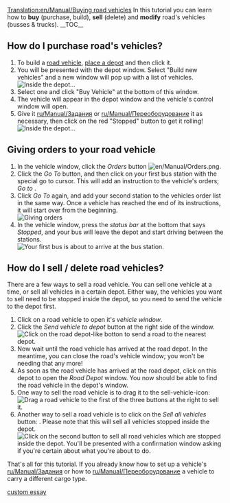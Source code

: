 [[Translation:en/Manual/Buying road vehicles]]
{{ru/Перевод|en/Manual/Buying road vehicles|0}}
{{ru/Manual/Tutorial/Учебник}}
In this tutorial you can learn how to '''buy''' (purchase, build), '''sell''' (delete) and '''modify''' road's vehicles (busses & trucks).
__TOC__ 
==How do I purchase road's vehicles?==

# To build a [[ru/Manual/Автотранспорт|road vehicle]], [[ru/Manual/Строительство гаражей|place a depot]] and then click it.
# You will be presented with the depot window. Select "Build new vehicles" and a new window will pop up with a list of vehicles.<br/>[[File:en/Manual/Tutorial bus 5.png|frame|none|Inside the depot...]]
# Select one and click "Buy Vehicle" at the bottom of this window.
# The vehicle will appear in the depot window and the vehicle's control window will open.
# Give it [[ru/Manual/Задания]] or [[ru/Manual/Переоборудование]] it as necessary, then click on the red "Stopped" button to get it rolling!<br/>[[File:en/Manual/Stopped bus.png|frame|none|Inside the depot...]]

==Giving orders to your road vehicle==
#In the vehicle window, click the ''Orders'' button [[File:en/Manual/Orders.png]]. 
#Click the ''Go To'' button, and then click on your first bus station with the special go to cursor. This will add an instruction to the vehicle's orders; ''Go to <station name>''. 
#Click ''Go To'' again, and add your second station to the vehicles order list in the same way. Once a vehicle has reached the end of its instructions, it will start over from the beginning.<br/>[[File:en/Manual/Tutorial bus 6.png|frame|none|Giving orders]]
#In the vehicle window, press the ''status bar'' at the bottom that says ''Stopped'', and your bus will leave the depot and start driving between the stations.<br/>[[File:en/Manual/Tutorial bus 7.png|frame|none|Your first bus is about to arrive at the bus station.]]

==How do I sell / delete road vehicles?==
There are a few ways to sell a road vehicle. You can sell one vehicle at a time, or sell all vehicles in a certain depot. Either way, the vehicles you want to sell need to be stopped inside the depot, so you need to send the vehicle to the depot first.

# Click on a road vehicle to open it's ''vehicle window''.
# Click the ''Send vehicle to depot'' button at the right side of the window.<br/>[[File:en/Manual/Buying-road-vehicles-6.png|none|frame|Click on the road depot-like botton to send a road to the nearest depot.]]
# Now wait until the road vehicle has arrived at the road depot. In the meantime, you can close the road's vehicle window; you won't be needing that any more!
# As soon as the road vehicle has arrived at the road depot, click on this depot to open the ''Road Depot'' window. You now should be able to find the road vehicle in the depot's window.
# One way to sell the road vehicle is to drag it to the sell-vehicle-icon:<br/>[[File:en/Manual/Buying-road-vehicles-7.png|none|frame|Drag a road vehicle to the first of the three buttons at the right to sell it.]]
# Another way to sell a road vehicle is to click on the ''Sell all vehicles'' button: . Please note that this will sell all vehicles stopped inside the depot.<br/>[[File:en/Manual/Buying-road-vehicles-8.png|none|frame|Click on the second button to sell all road vehicles which are stopped inside the depot. You'll be presented with a confirmation window asking if you're certain about what you're about to do.]]

That's all for this tutorial. If you already know how to set up a vehicle's [[ru/Manual/Задания]] or how to [[ru/Manual/Переоборудование]] a vehicle to carry a different cargo type.

[http://customessays.ws/ custom essay]